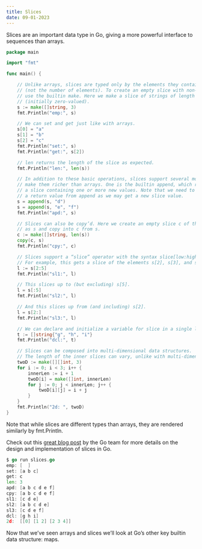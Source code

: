 ```yaml
---
title: Slices
date: 09-01-2023
---
```


Slices are an important data type in Go, giving a more powerful interface to sequences than arrays.

```go
package main

import "fmt"

func main() {

    // Unlike arrays, slices are typed only by the elements they contain
    // (not the number of elements). To create an empty slice with non-zero length
    // use the builtin make. Here we make a slice of strings of length 3
    // (initially zero-valued).
    s := make([]string, 3)
    fmt.Println("emp:", s)

    // We can set and get just like with arrays.
    s[0] = "a"
    s[1] = "b"
    s[2] = "c"
    fmt.Println("set:", s)
    fmt.Println("get:", s[2])

    // len returns the length of the slice as expected.
    fmt.Println("len:", len(s))

    // In addition to these basic operations, slices support several more that
    // make them richer than arrays. One is the builtin append, which returns
    // a slice containing one or more new values. Note that we need to accept
    // a return value from append as we may get a new slice value.
    s = append(s, "d")
    s = append(s, "e", "f")
    fmt.Println("apd:", s)

    // Slices can also be copy’d. Here we create an empty slice c of the same length
    // as s and copy into c from s.
    c := make([]string, len(s))
    copy(c, s)
    fmt.Println("cpy:", c)

    // Slices support a “slice” operator with the syntax slice[low:high].
    // For example, this gets a slice of the elements s[2], s[3], and s[4].
    l := s[2:5]
    fmt.Println("sl1:", l)

    // This slices up to (but excluding) s[5].
    l = s[:5]
    fmt.Println("sl2:", l)

    // And this slices up from (and including) s[2].
    l = s[2:]
    fmt.Println("sl3:", l)

    // We can declare and initialize a variable for slice in a single line as well.
    t := []string{"g", "h", "i"}
    fmt.Println("dcl:", t)

    // Slices can be composed into multi-dimensional data structures.
    // The length of the inner slices can vary, unlike with multi-dimensional arrays.
    twoD := make([][]int, 3)
    for i := 0; i < 3; i++ {
        innerLen := i + 1
        twoD[i] = make([]int, innerLen)
        for j := 0; j < innerLen; j++ {
            twoD[i][j] = i + j
        }
    }
    fmt.Println("2d: ", twoD)
}
```

Note that while slices are different types than arrays, they are rendered similarly by fmt.Println.

Check out this [great blog post](https://go.dev/blog/slices-intro) by the Go team for more details on the design and implementation of slices in Go.

```go
$ go run slices.go
emp: [  ]
set: [a b c]
get: c
len: 3
apd: [a b c d e f]
cpy: [a b c d e f]
sl1: [c d e]
sl2: [a b c d e]
sl3: [c d e f]
dcl: [g h i]
2d:  [[0] [1 2] [2 3 4]]
```

Now that we’ve seen arrays and slices we’ll look at Go’s other key builtin data structure: maps.
